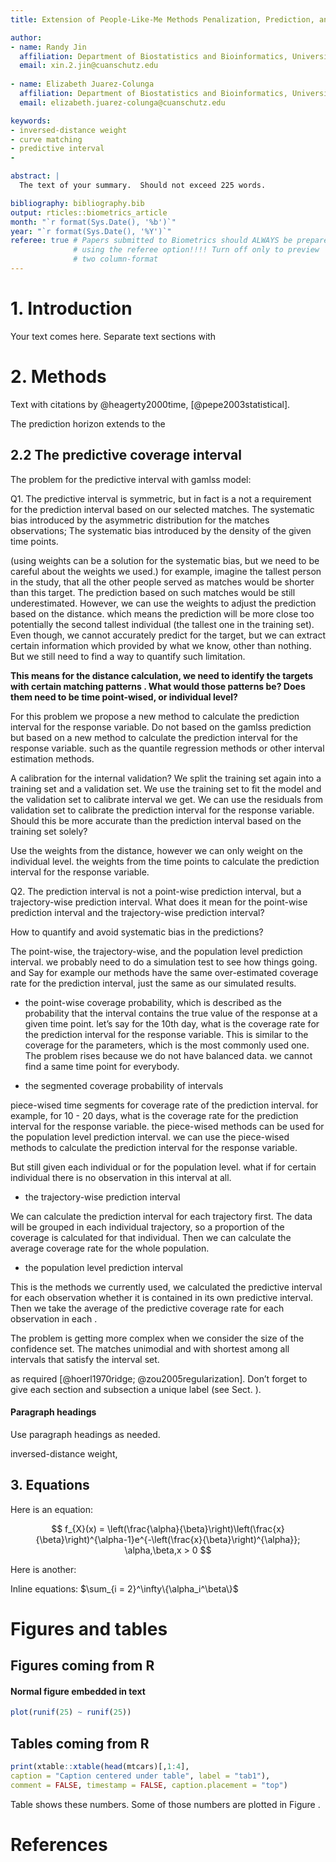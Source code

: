```yaml
---
title: Extension of People-Like-Me Methods Penalization, Prediction, and Beyond

author: 
- name: Randy Jin
  affiliation: Department of Biostatistics and Bioinformatics, University of Colorado Anschutz Medical Campus
  email: xin.2.jin@cuanschutz.edu
  
- name: Elizabeth Juarez-Colunga 
  affiliation: Department of Biostatistics and Bioinformatics, University of Colorado Anschutz Medical Campus
  email: elizabeth.juarez-colunga@cuanschutz.edu

keywords:
- inversed-distance weight
- curve matching
- predictive interval
- 

abstract: |
  The text of your summary.  Should not exceed 225 words.

bibliography: bibliography.bib
output: rticles::biometrics_article
month: "`r format(Sys.Date(), '%b')`"
year: "`r format(Sys.Date(), '%Y')`"
referee: true # Papers submitted to Biometrics should ALWAYS be prepared
              # using the referee option!!!! Turn off only to preview
              # two column-format
---
```


# 1. Introduction {#intro}

Your text comes here. Separate text sections with

# 2. Methods {#s:methods}

Text with citations by @heagerty2000time, [@pepe2003statistical].

The prediction horizon extends to the 



## 2.2 The predictive coverage interval{#ss:pcr}

The problem for the predictive interval with gamlss model:

Q1. The predictive interval is symmetric, but in fact is a not a requirement for the prediction interval based on our selected matches.
The systematic bias introduced by the asymmetric distribution for the matches observations;
The systematic bias introduced by the density of the given time points.

(using weights can be a solution for the systematic bias, but we need to be careful about the weights we used.) for example, imagine the tallest person in the study, that all the other people served as matches would be shorter than this target. The prediction based on such matches would be still underestimated. However, we can use the weights to adjust the prediction based on the distance. which means the prediction will be more close too potentially the second tallest individual (the tallest one in the training set). Even though, we cannot accurately predict for the target, but we can extract certain information which provided by what we know, other than nothing. But we still need to find a way to quantify such limitation.

**This means for the distance calculation, we need to identify the targets with certain matching patterns . What would those patterns be? Does them need to be time point-wised, or individual level?**



For this problem we propose a new method to calculate the prediction interval for the response variable. 
Do not based on the gamlss prediction but based on a new method to calculate the prediction interval for the response variable. such as the quantile regression methods or other interval estimation methods.

A calibration for the internal validation? We split the training set again into a training set and a validation set. We use the training set to fit the model and the validation set to calibrate interval we get. We can use the residuals from validation set to calibrate the prediction interval for the response variable. Should this be more accurate than the prediction interval based on the training set solely?

Use the weights from the distance, however we can only weight on the individual level. 
the weights from the time points to calculate the prediction interval for the response variable.

Q2. The prediction interval is not a point-wise prediction interval, but a trajectory-wise prediction interval. What does it mean for the point-wise prediction interval and the trajectory-wise prediction interval?

How to quantify and avoid systematic bias in the predictions?

The point-wise, the trajectory-wise, and the population level prediction interval.
we probably need to do a simulation test to see how things going. and Say for example our methods have the same over-estimated coverage rate for the prediction interval, just the same as our simulated results.

- the point-wise coverage probability, which is described as the probability that the interval contains the true value of the response at a given time point. let's say for the 10th day, what is the coverage rate for the prediction interval for the response variable. This is similar to the coverage for the parameters, which is the most commonly used one.
The problem rises because we do not have balanced data. we cannot find a same time point for everybody.

- the segmented coverage probability of intervals

piece-wised time segments for coverage rate of the prediction interval. for example, for 10 - 20 days, what is the coverage rate for the prediction interval for the response variable.
the piece-wised methods can be used for the population level prediction interval. we can use the piece-wised methods to calculate the prediction interval for the response variable.

But still given each individual or for the population level. what if for certain individual there is no observation in this interval at all. 

- the trajectory-wise prediction interval

We can calculate the prediction interval for each trajectory first. The data will be grouped in each individual trajectory, so a proportion of the coverage is calculated for that individual. Then we can calculate the average coverage rate for the whole population.

- the population level prediction interval

This is the methods we currently used, we calculated the predictive interval for each observation whether it is contained in its own predictive interval. Then we take the average of the predictive coverage rate for each observation in each .


The problem is getting more complex when we consider the size of the confidence set. The matches unimodial and with shortest among all intervals that satisfy the interval set.

as required [@hoerl1970ridge; @zou2005regularization]. Don't forget to give each section and subsection a unique label (see Sect. \ref{sec:1}).

#### Paragraph headings

Use paragraph headings as needed.

inversed-distance weight, 



## 3. Equations

Here is an equation:

$$ f_{X}(x) = \left(\frac{\alpha}{\beta}\right)\left(\frac{x}{\beta}\right)^{\alpha-1}e^{-\left(\frac{x}{\beta}\right)^{\alpha}}; \alpha,\beta,x > 0 $$

Here is another: \begin{align}
a^2+b^2=c^2
\end{align}

Inline equations: $\sum_{i = 2}^\infty\{\alpha_i^\beta\}$

# Figures and tables {#s:fig}

## Figures coming from R

#### Normal figure embedded in text 

```r
plot(runif(25) ~ runif(25))
```

\clearpage

## Tables coming from R

```r
print(xtable::xtable(head(mtcars)[,1:4], 
caption = "Caption centered under table", label = "tab1"), 
comment = FALSE, timestamp = FALSE, caption.placement = "top")
```

Table \ref{tab1} shows these numbers. Some of those numbers are plotted in Figure \ref{fig2}.


# References
